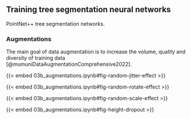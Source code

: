 ## Training tree segmentation neural networks

PointNet++ tree segmentation networks.

### Augmentations

The main goal of data augmentation is to increase the volume, quality and diversity of training data [@mumuniDataAugmentationComprehensive2022].

{{< embed 03b_augmentations.ipynb#fig-random-jitter-effect >}}

{{< embed 03b_augmentations.ipynb#fig-random-rotate-effect >}}

{{< embed 03b_augmentations.ipynb#fig-random-scale-effect >}}

{{< embed 03b_augmentations.ipynb#fig-height-dropout >}}
